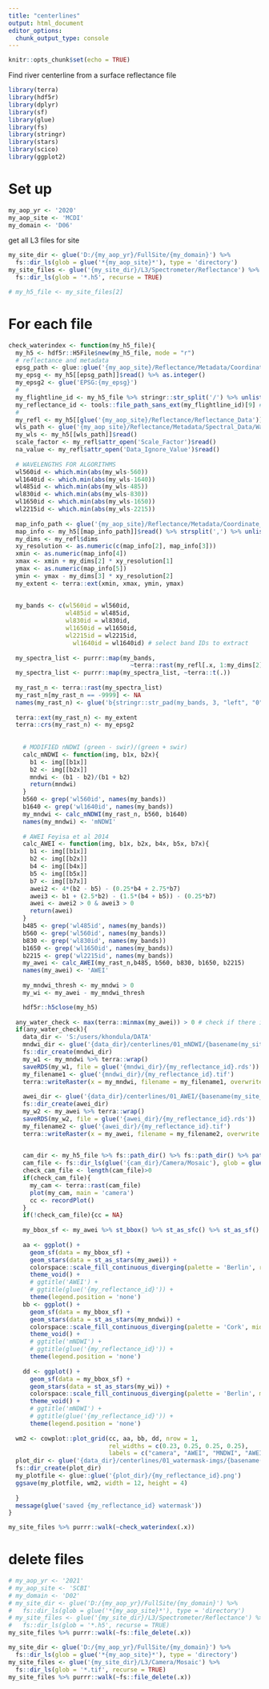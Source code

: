 ```yaml
---
title: "centerlines"
output: html_document
editor_options: 
  chunk_output_type: console
---
```


```r
knitr::opts_chunk$set(echo = TRUE)
```

Find river centerline from a surface reflectance file

```r
library(terra)
library(hdf5r)
library(dplyr)
library(sf)
library(glue)
library(fs)
library(stringr)
library(stars)
library(scico)
library(ggplot2)
```

# Set up

```r
my_aop_yr <- '2020'
my_aop_site <- 'MCDI'
my_domain <- 'D06'
```

get all L3 files for site

```r
my_site_dir <- glue('D:/{my_aop_yr}/FullSite/{my_domain}') %>%
  fs::dir_ls(glob = glue('*{my_aop_site}*'), type = 'directory')
my_site_files <- glue('{my_site_dir}/L3/Spectrometer/Reflectance') %>%
  fs::dir_ls(glob = '*.h5', recurse = TRUE)
```


```r
# my_h5_file <- my_site_files[2]
```


# For each file

```r

check_waterindex <- function(my_h5_file){
  my_h5 <- hdf5r::H5File$new(my_h5_file, mode = "r")
  # reflectance and metadata
  epsg_path <- glue::glue('{my_aop_site}/Reflectance/Metadata/Coordinate_System/EPSG Code')
  my_epsg <- my_h5[[epsg_path]]$read() %>% as.integer()
  my_epsg2 <- glue('EPSG:{my_epsg}')
  #
  my_flightline_id <- my_h5_file %>% stringr::str_split('/') %>% unlist()
  my_reflectance_id <- tools::file_path_sans_ext(my_flightline_id)[9] # DEPENDS ON FOLDER WHERE H5 FILE IS
  #
  my_refl <- my_h5[[glue('{my_aop_site}/Reflectance/Reflectance_Data')]]
  wls_path <- glue('{my_aop_site}/Reflectance/Metadata/Spectral_Data/Wavelength')
  my_wls <- my_h5[[wls_path]]$read()
  scale_factor <- my_refl$attr_open('Scale_Factor')$read()
  na_value <- my_refl$attr_open('Data_Ignore_Value')$read()
    
  # WAVELENGTHS FOR ALGORITHMS
  wl560id <- which.min(abs(my_wls-560))
  wl1640id <- which.min(abs(my_wls-1640))
  wl485id <- which.min(abs(my_wls-485))
  wl830id <- which.min(abs(my_wls-830))
  wl1650id <- which.min(abs(my_wls-1650))
  wl2215id <- which.min(abs(my_wls-2215))
    
  map_info_path <- glue('{my_aop_site}/Reflectance/Metadata/Coordinate_System/Map_Info')
  map_info <- my_h5[[map_info_path]]$read() %>% strsplit(',') %>% unlist()
  my_dims <- my_refl$dims
  xy_resolution <- as.numeric(c(map_info[2], map_info[3]))
  xmin <- as.numeric(map_info[4])
  xmax <- xmin + my_dims[2] * xy_resolution[1]
  ymax <- as.numeric(map_info[5])
  ymin <- ymax - my_dims[3] * xy_resolution[2]
  my_extent <- terra::ext(xmin, xmax, ymin, ymax)
  
    
  my_bands <- c(wl560id = wl560id,
                wl485id = wl485id,
                wl830id = wl830id,
                wl1650id = wl1650id,
                wl2215id = wl2215id,
                  wl1640id = wl1640id) # select band IDs to extract
  
  my_spectra_list <- purrr::map(my_bands,
                                  ~terra::rast(my_refl[.x, 1:my_dims[2], 1:my_dims[3]]))
  my_spectra_list <- purrr::map(my_spectra_list, ~terra::t(.))
    
  my_rast_n <- terra::rast(my_spectra_list)
  my_rast_n[my_rast_n == -9999] <- NA
  names(my_rast_n) <- glue('b{stringr::str_pad(my_bands, 3, "left", "0")}_{round(my_wls[my_bands])}nm')
  
  terra::ext(my_rast_n) <- my_extent
  terra::crs(my_rast_n) <- my_epsg2
    
    
    # MODIFIED nNDWI (green - swir)/(green + swir)
    calc_mNDWI <- function(img, b1x, b2x){
      b1 <- img[[b1x]]
      b2 <- img[[b2x]]
      mndwi <- (b1 - b2)/(b1 + b2)
      return(mndwi)
    }
    b560 <- grep('wl560id', names(my_bands))
    b1640 <- grep('wl1640id', names(my_bands))
    my_mndwi <- calc_mNDWI(my_rast_n, b560, b1640)
    names(my_mndwi) <- 'mNDWI'
    
    # AWEI Feyisa et al 2014
    calc_AWEI <- function(img, b1x, b2x, b4x, b5x, b7x){
      b1 <- img[[b1x]]
      b2 <- img[[b2x]]
      b4 <- img[[b4x]]
      b5 <- img[[b5x]]
      b7 <- img[[b7x]]
      awei2 <- 4*(b2 - b5) - (0.25*b4 + 2.75*b7)
      awei3 <- b1 + (2.5*b2) - (1.5*(b4 + b5)) - (0.25*b7)
      awei <- awei2 > 0 & awei3 > 0
      return(awei)
    }
    b485 <- grep('wl485id', names(my_bands))
    b560 <- grep('wl560id', names(my_bands))
    b830 <- grep('wl830id', names(my_bands))
    b1650 <- grep('wl1650id', names(my_bands))
    b2215 <- grep('wl2215id', names(my_bands))
    my_awei <- calc_AWEI(my_rast_n,b485, b560, b830, b1650, b2215)
    names(my_awei) <- 'AWEI'
    
    my_mndwi_thresh <- my_mndwi > 0
    my_wi <- my_awei - my_mndwi_thresh

    hdf5r::h5close(my_h5)
  
  any_water_check <- max(terra::minmax(my_awei)) > 0 # check if there is any water in image!
  if(any_water_check){
    data_dir <- 'S:/users/khondula/DATA'
    mndwi_dir <- glue('{data_dir}/centerlines/01_mNDWI/{basename(my_site_dir)}')
    fs::dir_create(mndwi_dir)
    my_w1 <- my_mndwi %>% terra::wrap()
    saveRDS(my_w1, file = glue('{mndwi_dir}/{my_reflectance_id}.rds'))
    my_filename1 <- glue('{mndwi_dir}/{my_reflectance_id}.tif')
    terra::writeRaster(x = my_mndwi, filename = my_filename1, overwrite = TRUE)
    
    awei_dir <- glue('{data_dir}/centerlines/01_AWEI/{basename(my_site_dir)}')
    fs::dir_create(awei_dir)
    my_w2 <- my_awei %>% terra::wrap()
    saveRDS(my_w2, file = glue('{awei_dir}/{my_reflectance_id}.rds'))
    my_filename2 <- glue('{awei_dir}/{my_reflectance_id}.tif')
    terra::writeRaster(x = my_awei, filename = my_filename2, overwrite = TRUE)

        
    cam_dir <- my_h5_file %>% fs::path_dir() %>% fs::path_dir() %>% path_dir()
    cam_file <- fs::dir_ls(glue('{cam_dir}/Camera/Mosaic'), glob = glue('*{xmin}_{ymin}*'))
    check_cam_file <- length(cam_file)>0
    if(check_cam_file){
      my_cam <- terra::rast(cam_file)
      plot(my_cam, main = 'camera')
      cc <- recordPlot()
    }
    if(!check_cam_file){cc = NA}
    
    my_bbox_sf <- my_awei %>% st_bbox() %>% st_as_sfc() %>% st_as_sf()
    
    aa <- ggplot() +
      geom_sf(data = my_bbox_sf) +
      geom_stars(data = st_as_stars(my_awei)) +
      colorspace::scale_fill_continuous_diverging(palette = 'Berlin', rev = TRUE) +
      theme_void() +
      # ggtitle('AWEI') +
      # ggtitle(glue('{my_reflectance_id}')) +
      theme(legend.position = 'none')
    bb <- ggplot() +
      geom_sf(data = my_bbox_sf) +
      geom_stars(data = st_as_stars(my_mndwi)) +
      colorspace::scale_fill_continuous_diverging(palette = 'Cork', mid = 0, rev = TRUE) +
      theme_void() +
      # ggtitle('mNDWI') +
      # ggtitle(glue('{my_reflectance_id}')) +
      theme(legend.position = 'none')
    
    dd <- ggplot() +
      geom_sf(data = my_bbox_sf) +
      geom_stars(data = st_as_stars(my_wi)) +
      colorspace::scale_fill_continuous_diverging(palette = 'Berlin', mid = 0, rev = TRUE) +
      theme_void() +
      # ggtitle('mNDWI') +
      # ggtitle(glue('{my_reflectance_id}')) +
      theme(legend.position = 'none')
  
  wm2 <- cowplot::plot_grid(cc, aa, bb, dd, nrow = 1,
                            rel_widths = c(0.23, 0.25, 0.25, 0.25),
                            labels = c("camera", "AWEI", "MNDWI", "AWEI - MNDWI"))
  plot_dir <- glue('{data_dir}/centerlines/01_watermask-imgs/{basename(my_site_dir)}')
  fs::dir_create(plot_dir)
  my_plotfile <- glue::glue('{plot_dir}/{my_reflectance_id}.png')
  ggsave(my_plotfile, wm2, width = 12, height = 4)
 
  }
  message(glue('saved {my_reflectance_id} watermask'))  
}

```

```r
my_site_files %>% purrr::walk(~check_waterindex(.x))
```

# delete files

```r
# my_aop_yr <- '2021'
# my_aop_site <- 'SCBI'
# my_domain <- 'D02'
# my_site_dir <- glue('D:/{my_aop_yr}/FullSite/{my_domain}') %>%
#   fs::dir_ls(glob = glue('*{my_aop_site}*'), type = 'directory')
# my_site_files <- glue('{my_site_dir}/L3/Spectrometer/Reflectance') %>%
#   fs::dir_ls(glob = '*.h5', recurse = TRUE)
my_site_files %>% purrr::walk(~fs::file_delete(.x))

my_site_dir <- glue('D:/{my_aop_yr}/FullSite/{my_domain}') %>%
  fs::dir_ls(glob = glue('*{my_aop_site}*'), type = 'directory')
my_site_files <- glue('{my_site_dir}/L3/Camera/Mosaic') %>%
  fs::dir_ls(glob = '*.tif', recurse = TRUE)
my_site_files %>% purrr::walk(~fs::file_delete(.x))
```

